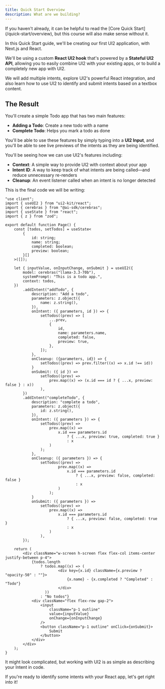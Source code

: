 ```yaml
---
title: Quick Start Overview
description: What are we building?
---
```


<Callout>
If you haven't already, it can be helpful to read the [Core Quick Start](/quick-start/overview), but this course will also make sense without it.
</Callout>

In this Quick Start guide, we'll be creating our first UI2 application, with Next.js and React.

We'll be using a custom **React UI2 hook** that's powered by a **Stateful UI2 API**, allowing you to easily combine UI2 with your existing apps, or to build a completely new app with UI2.

We will add multiple intents, explore UI2's powerful React integration, and also learn how to use UI2 to identify and submit intents based on a textbox content.

## The Result

You'll create a simple Todo app that has two main features:

- **Adding a Todo**: Create a new todo with a name
- **Complete Todo**: Helps you mark a todo as done

You'll be able to use these features by simply typing into a **UI2 Input**, and you'll be able to see live previews of the intents as they are being identified.

You'll be seeing how we can use UI2's features including:

- **Context**: A simple way to provide UI2 with context about your app
- **Intent ID**: A way to keep track of what intents are being called—and reduce unnecessary re-renders
- **Cleanup**: An event listener called when an intent is no longer detected

This is the final code we will be writing:

```tsx
"use client";
import { useUI2 } from "ui2-kit/react";
import { cerebras } from "@ai-sdk/cerebras";
import { useState } from "react";
import { z } from "zod";

export default function Page() {
	const [todos, setTodos] = useState<
		{
			id: string;
			name: string;
			completed: boolean;
			preview: boolean;
		}[]
	>([]);

	let { inputValue, onInputChange, onSubmit } = useUI2({
		model: cerebras("llama-3.3-70b"),
		systemPrompt: "This is a todo app.",
		context: todos,
	})
		.addIntent("addTodo", {
			description: "Add a todo",
			parameters: z.object({
				name: z.string(),
			}),
			onIntent: ({ parameters, id }) => {
				setTodos((prev) => [
					...prev,
					{
						id,
						name: parameters.name,
						completed: false,
						preview: true,
					},
				]);
			},
			onCleanup: ({parameters, id}) => {
				setTodos((prev) => prev.filter((x) => x.id !== id))
			}
			onSubmit: ({ id }) =>
				setTodos((prev) =>
					prev.map((x) => (x.id === id ? { ...x, preview: false } : x))
				),
		})
		.addIntent("completeTodo", {
			description: "complete a todo",
			parameters: z.object({
				id: z.string(),
			}),
			onIntent: ({ parameters }) => {
				setTodos((prev) =>
					prev.map((x) =>
						x.id === parameters.id
							? { ...x, preview: true, completed: true }
							: x
					)
				);
			},
			onCleanup: ({ parameters }) => {
				setTodos((prev) =>
						prev.map((x) =>
							x.id === parameters.id
								? { ...x, preview: false, completed: false }
								: x
						)
					);
			}
			onSubmit: ({ parameters }) =>
				setTodos((prev) =>
					prev.map((x) =>
						x.id === parameters.id
							? { ...x, preview: false, completed: true }
							: x
					)
				),
		});

	return (
		<div className="w-screen h-screen flex flex-col items-center justify-between p-4">
			{todos.length
				? todos.map((x) => (
						<div key={x.id} className={x.preview ? "opacity-50" : ""}>
							{x.name} - {x.completed ? "Completed" : "Todo"}
						</div>
				  ))
				: "No todos"}
			<div className="flex flex-row gap-2">
				<input
					className="p-1 outline"
					value={inputValue}
					onChange={onInputChange}
				/>
				<button className="p-1 outline" onClick={onSubmit}>
					Submit
				</button>
			</div>
		</div>
	);
}
```

It might look complicated, but working with UI2 is as simple as describing your Intent in code.

If you're ready to identify some intents with your React app, let's get right into it!

